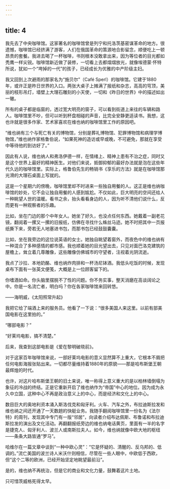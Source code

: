 ```yaml
---
---
---
```

title: 4
---




我先去了中央咖啡馆。这家著名的咖啡馆曾是列宁和托洛茨基密谋革命的地方。很遗憾，咖啡馆已经挤满了游客，人们在俄国革命的策源地合影留念，顺便吃上一顿昂贵的套餐。我进去喝了一杯咖啡，书则根本没敢拿出来，因为等位者的目光都如秃鹰一样尖锐。咖啡馆新近做了装修，一切看上去都熠熠放光，就像埃德蒙·怀特所说，犹如一个“垮掉的一代”的孩子，已经成长为优雅的中产阶级主妇。

我又回到上次避雨的那家名为“施贝尔”（Café Sperl）的咖啡馆。它建于1880年，或许正是昨日世界的入口。两张大桌子上摊满了报纸和杂志，高高的穹顶，美丽的枝形吊灯，墙壁上大理石雕刻的小天使，一切和《昨日的世界》中的描述如出一辙。

所有的桌子都是临窗的，透过宽大明亮的窗子，可以看到街道上来往的车辆和路人。咖啡馆里不吵，但可以听到杯盘相碰的声音，比完全安静更适读书。我想，这也许就是很多作家、艺术家喜欢在维也纳的咖啡馆里工作的原因吧。

“维也纳有三个与死亡有关的博物馆，分别是葬礼博物馆、犯罪博物馆和病理学博物馆，”维也纳作家格鲁伯说，“如果死神的造访或早或晚，不可避免，那就在享受中等待他的到访好了。”

因此有人说，维也纳人和弗洛伊德一样，在情绪上、精神上患有不治之症，同时又是这个世界上最好的精神医生。对他们来说，抵御抑郁的最好办法就是泡在这些年代久远的咖啡馆里。实际上，格鲁伯先生的畅销书《享乐的方法》就是在咖啡馆那光滑的大理石桌面上写就的。

这是一个星期六的傍晚，咖啡馆里却不时进来一些独自用餐的人。这正是维也纳咖啡馆的妙处，它不会让独自用餐的人感到尴尬。不仅如此，巨大明亮的空间还给人一种眺望人世的温暖。看书之余，抬头看看身边的人，因为听不清他们说什么，反而更有一种观察者的乐趣。

比如，坐在门边的那个中年女人。她坐了好久，也没点任何东西。她戴着一副老花镜，翻阅着一摞又一摞的旧报纸，仿佛在寻找什么蛛丝马迹。她不时把其中一页报纸撕下来，旁若无人地塞进书包，而那书包已经鼓鼓囊囊。

比如，坐在我旁边的这位说英语的女士。她独自眺望着窗外，而夜色中的维也纳有一种混合了多种感情的都市感。我也顺着她的目光望出去，只见对面巴洛克建筑的屋檐上，耸立着几尊雕像，这些雕像仿佛城市的守望者，注视着光阴流逝。

我点了沙拉、本地奶酪、维也纳炸肉排和一杯汤尼钵酒。我低头吃饭的时候，发现桌布下面有一张英文便笺，大概是上一位顾客留下的。

你嗜酒如命。你头脑里摆脱不了性的问题。你不务实事，整天消磨在高谈阔论之中。你是一名流亡者，明白吗？你在各家咖啡馆来回转悠。

——海明威，《太阳照常升起》

我把它给了端酒上来的服务员。他看了一下说：“很多美国人来这里。以前有部美国电影在这里拍的。”

“哪部电影？”

“好莱坞电影，搞不清楚。”

后来，我查到这部电影是《爱在黎明破晓前》。

对于这家百年咖啡馆来说，一部好莱坞电影的意义显然算不上重大，它根本不屑把任何电影海报张贴出来。一切都尽量维持着1880年的原貌——那是哈布斯堡王朝最辉煌的时代。

也许，对这片哈布斯堡王朝的旧土来说，唯一称得上意义重大的是以柏林墙倒塌为象征的冷战的终结。正是它重新开启了维也纳作为“帝国”中心的地位。因为成为永久中立国，这种中心不再是政治意义上的中心，而是经济和文化上的中心。

数目巨大的奥地利资本涌入斯洛伐克和匈牙利。火车、汽车之外，布拉迪斯拉发和维也纳之间还开通了一天数趟的快艇业务。我随手翻阅咖啡馆里一份名为《法尔特》的周刊，发现其中专门有一版“邻居”，向读者介绍布达佩斯、布鲁诺和布拉迪斯拉发的演出及文化活动。再翻翻报纸旁边的维也纳电话黄页，里面有一半的名字是捷克人、匈牙利人、波兰人或南斯拉夫人。如今，维也纳就像中欧大地的枢纽——条条大路皆通“罗马”。

哈维尔在一篇文章中谈到“一种中欧心灵”：“它是怀疑的、清醒的、反乌邦的、低调的。”流亡美国的波兰诗人米沃什则相信，尽管在一些人眼中，中欧低于西欧，但“这个二等的欧洲，已经开始坚定地眺望最前沿”。

是的，维也纳不再统治，但是它的商业和文化力量，鼓舞着这片土地。

只可惜茨威格死得太早。